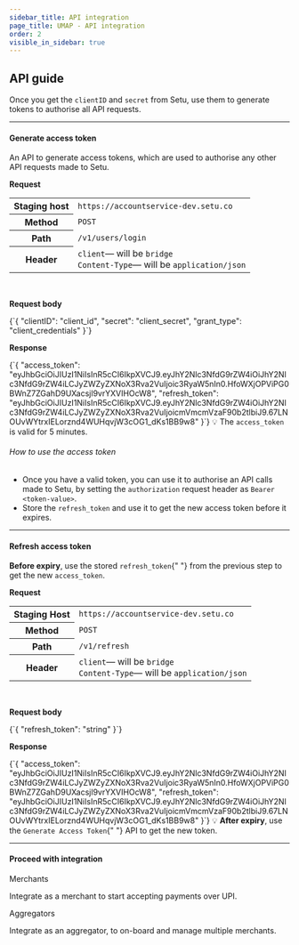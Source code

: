 ```yaml
---
sidebar_title: API integration
page_title: UMAP - API integration
order: 2
visible_in_sidebar: true
---
```


## API guide

Once you get the `clientID` and `secret` from Setu, use them to generate tokens to authorise all API requests.

<hr class="primary" />

#### Generate access token

An API to generate access tokens, which are used to authorise any other API requests made to Setu.

**Request**

<table>
    <tr>
        <th>Staging host</th>
        <td>
            <code>https://accountservice-dev.setu.co</code>
        </td>
    </tr>
    <tr>
        <th>Method</th>
        <td>
            <code>POST</code>
        </td>
    </tr>
    <tr>
        <th>Path</th>
        <td>
            <code>/v1/users/login</code>
        </td>
    </tr>
    <tr>
        <th>Header</th>
        <td>
            <code>client</code>— will be <code>bridge</code>
            <br />
            <code>Content-Type</code>— will be <code>application/json</code>
        </td>
    </tr>
</table>

<br />

**Request body**

<CodeBlockWithCopy language="json">
    {`{
  "clientID": "client_id",
  "secret": "client_secret",
  "grant_type": "client_credentials"
}`}
</CodeBlockWithCopy>

**Response**

<CodeBlockWithCopy language="json">
    {`{
  "access_token": "eyJhbGciOiJIUzI1NiIsInR5cCI6IkpXVCJ9.eyJhY2Nlc3NfdG9rZW4iOiJhY2Nlc3NfdG9rZW4iLCJyZWZyZXNoX3Rva2VuIjoic3RyaW5nIn0.HfoWXjOPViPG0BWnZ7ZGahD9UXacsjl9vrYXVIHOcW8",
  "refresh_token": "eyJhbGciOiJIUzI1NiIsInR5cCI6IkpXVCJ9.eyJhY2Nlc3NfdG9rZW4iOiJhY2Nlc3NfdG9rZW4iLCJyZWZyZXNoX3Rva2VuIjoicmVmcmVzaF90b2tlbiJ9.67LNOUvWYtrxIELorznd4WUHqvjW3cOG1_dKs1BB9w8"
}`}
</CodeBlockWithCopy>

<Callout type="tip">
    💡 The <code>access_token</code> is valid for 5 minutes.
</Callout>

<br/>

###### How to use the access token

-   Once you have a valid token, you can use it to authorise an API calls made to Setu, by setting the `authorization` request header as `Bearer <token-value>`.
-   Store the `refresh_token` and use it to get the new access token before it expires.

<hr class="primary" />

#### Refresh access token

<p>
    <strong>Before expiry</strong>, use the stored <code>refresh_token</code>{" "}
    from the previous step to get the new <code>access_token</code>.
</p>

**Request**

<table>
    <tr>
        <th>Staging Host</th>
        <td>
            <code>https://accountservice-dev.setu.co</code>
        </td>
    </tr>
    <tr>
        <th>Method</th>
        <td>
            <code>POST</code>
        </td>
    </tr>
    <tr>
        <th>Path</th>
        <td>
            <code>/v1/refresh</code>
        </td>
    </tr>
    <tr>
        <th>Header</th>
        <td>
            <code>client</code>— will be <code>bridge</code>
            <br />
            <code>Content-Type</code>— will be <code>application/json</code>
        </td>
    </tr>
</table>

<br />

**Request body**

<CodeBlockWithCopy language="json">
    {`{
  "refresh_token": "string"
}`}
</CodeBlockWithCopy>

**Response**

<CodeBlockWithCopy language="json">
    {`{
  "access_token": "eyJhbGciOiJIUzI1NiIsInR5cCI6IkpXVCJ9.eyJhY2Nlc3NfdG9rZW4iOiJhY2Nlc3NfdG9rZW4iLCJyZWZyZXNoX3Rva2VuIjoic3RyaW5nIn0.HfoWXjOPViPG0BWnZ7ZGahD9UXacsjl9vrYXVIHOcW8",
  "refresh_token": "eyJhbGciOiJIUzI1NiIsInR5cCI6IkpXVCJ9.eyJhY2Nlc3NfdG9rZW4iOiJhY2Nlc3NfdG9rZW4iLCJyZWZyZXNoX3Rva2VuIjoicmVmcmVzaF90b2tlbiJ9.67LNOUvWYtrxIELorznd4WUHqvjW3cOG1_dKs1BB9w8"
}`}
</CodeBlockWithCopy>

<Callout type="tip">
    💡 <strong>After expiry</strong>, use the <code>Generate Access Token</code>{" "}
    API to get the new token.
</Callout>

<hr class="primary" />

#### Proceed with integration

<Row>
    <Portion desktopSpan="half">
        <Card padding="small" shape="rounded">
            <Link href="/payments/umap/api-integration/merchants">
                Merchants
            </Link>
            <p>Integrate as a merchant to start accepting payments over UPI.</p>
        </Card>
    </Portion>
    <Portion desktopSpan="half">
        <Card padding="small" shape="rounded">
            <Link href="/payments/umap/api-integration/aggregators">
                Aggregators
            </Link>
            <p>Integrate as an aggregator, to on-board and manage multiple merchants.</p>
        </Card>
    </Portion>
</Row>

<WasPageHelpful />
